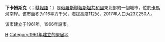 {{Infobox settlement
| name = 下卡姆斯克
| native_name = {{lang|ru|Нижнекамск}}<br />{{lang|tt|Түбән Кама/Tübän Kama}}
| image_skyline = File:Nizhnekamsk.jpg
| imagesize = 250px
| image_caption = 下卡姆斯克市风光
| image_flag = File:Flag of Nizhnekamsk rayon (Tatarstan).png
| image_shield = File:Coat of Arms of Nizhnekamsk rayon (Tatarstan).png
| pushpin_map = Russia
| pushpin_label_position = right
| pushpin_map_caption = 下卡姆斯克市在俄罗斯的位置
| settlement_type = 城市
| subdivision_type = 國家
| subdivision_name = {{RUS}}
| subdivision_type1 = [[共和国_(俄罗斯)|共和国 (俄罗斯)]]
| subdivision_name1 = [[鞑靼斯坦共和国|鞑靼斯坦共和国]]
| subdivision_type2 = 區
| subdivision_name2 = [[下卡姆斯克区|下卡姆斯克区]]
| leader_title = 市長
| leader_name = 
| leader_party = 
| established_title = 建立
| established_date = 1961年
| established_title2 = 设市
| established_date2 = 1966年
| elevation_m = 112
| area_total_km2 = 116
| population_as_of = 2017年
| population_total = 237,250
| population_density_km2 = auto
| timezone =[[莫斯科时间|莫斯科时间]]
| utc_offset = +3
| coordinates = {{coord|55|38|00|N|51|49|00|E|region:RU|display=inline,title}}
| population_demonym = Нижнека́мец, Нижнека́мка, Нижнека́мцы
| postal_code = 423585
| area_code = +7 8555
| registration_plate = 
| blank_name = [[俄羅斯行政區劃代碼|行政區劃代碼]]
| blank_info = [http://classif.spb.ru/classificators/view/okt.php?st=A&kr=1&kod=92435 92 435]
| blank2_name = [[俄羅斯市政土地區劃代碼|市政土地區劃代碼]]
| blank2_info = [http://classif.spb.ru/classificators/view/tma.php?st=A&kr=1&kod=92644101001 92 644 101 001]
| website = {{url|www.e-nkama.ru}}
}}

'''下卡姆斯克'''（{{lang-ru|Нижнека́мск}}；[[韃靼語|韃靼語]]：{{lang|tt|Түбән Кама/Tübän Kama}}）是[[俄羅斯|俄羅斯]][[韃靼斯坦共和國|韃靼斯坦共和國]]東北部的一個城市，位於[[卡馬河|卡馬河]]南岸。该市面积为116平方千米，海拔高度112米，2017年人口为237,250人。

该市建立于1961年，1966年設市。

{{韃靼斯坦共和國行政區劃}}

[[Category:韃靼斯坦共和國城市|Н]]
[[Category:1961年建立的聚居地|Category:1961年建立的聚居地]]